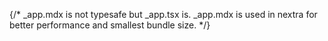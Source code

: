 {/* _app.mdx is not typesafe but _app.tsx is.
    _app.mdx is used in nextra for better performance and smallest bundle size.
*/}

